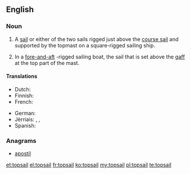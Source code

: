 ==English==

===Noun===
{{en-noun}}

# {{context|nautical|lang=en}} A [[sail]] or either of the two sails rigged just above the [[course sail]] and supported by the topmast on a square-rigged sailing ship.
# {{context|nautical|lang=en}} In a [[fore-and-aft]] -rigged sailing boat, the sail that is set above the [[gaff]] at the top part of the mast.

====Translations====
{{trans-top|sail above the course sail}}
* Dutch: {{t-|nl|bovenzeil|n}}
* Finnish: {{t-|fi|märssypurje}}
* French: {{t+|fr|hunier|m}}
{{trans-mid}}
* German: {{t-|de|Toppsegel|n}}
* Jèrriais: {{tø|roa-jer|heune|f}}, {{tø|roa-jer|heuniéthe|f}}, {{tø|roa-jer|tâp-sèle|f}}
* Spanish: {{t+|es|gavia|f}}
{{trans-bottom}}

===Anagrams===
* [[apostil#English|apostil]]

[[et:topsail]]
[[el:topsail]]
[[fr:topsail]]
[[ko:topsail]]
[[my:topsail]]
[[pl:topsail]]
[[te:topsail]]